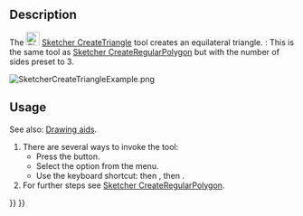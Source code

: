 <languages/>
<translate>

<!--T:8-->
{{Docnav
|[[Sketcher_CreateOblong|Rounded rectangle]]
|[[Sketcher_CreateSquare|Square]]
|[[Sketcher_Workbench|Sketcher]]
|IconL=Sketcher_CreateOblong.svg
|IconR=Sketcher_CreateSquare.svg
|IconC=Workbench_Sketcher.svg
}}

<!--T:1-->
{{GuiCommand
|Name=Sketcher CreateTriangle
|MenuLocation=Sketch → Geometries → equilateral triangle
|Workbenches=[[Sketcher_Workbench|Sketcher]]
|Shortcut={{KEY|G}} {{KEY|P}} {{KEY|3}}
|Version=0.15
|SeeAlso=[[Sketcher_CreateRegularPolygon|Sketcher CreateRegularPolygon]]
}}

==Description== <!--T:2-->

<!--T:3-->
The [[Image:Sketcher_CreateTriangle.svg|24px]] [[Sketcher_CreateTriangle|Sketcher CreateTriangle]] tool creates an equilateral triangle. {{Version|1.0}}: This is the same tool as [[Sketcher_CreateRegularPolygon|Sketcher CreateRegularPolygon]] but with the number of sides preset to 3.

</translate>
[[Image:SketcherCreateTriangleExample.png‎]]
<translate>

== Usage == <!--T:4-->

<!--T:13-->
See also: [[Sketcher_Workbench#Drawing_aids|Drawing aids]].

<!--T:5-->
# There are several ways to invoke the tool:
#* Press the {{Button|[[Image:Sketcher_CreateTriangle.svg|16px]] [[Sketcher_CreateTriangle|Triangle]]}} button.
#* Select the {{MenuCommand|Sketch → Geometries → [[Image:Sketcher_CreateTriangle.svg|16px]] equilateral triangle}} option from the menu.
#* Use the keyboard shortcut: {{KEY|G}} then {{KEY|P}}, then {{KEY|3}}.
# For further steps see [[Sketcher_CreateRegularPolygon#Usage|Sketcher CreateRegularPolygon]].


<!--T:9-->
{{Docnav
|[[Sketcher_CreateOblong|Rounded rectangle]]
|[[Sketcher_CreateSquare|Square]]
|[[Sketcher_Workbench|Sketcher]]
|IconL=Sketcher_CreateOblong.svg
|IconR=Sketcher_CreateSquare.svg
|IconC=Workbench_Sketcher.svg
}}

</translate>
{{Sketcher_Tools_navi{{#translation:}}}}
{{Userdocnavi{{#translation:}}}}